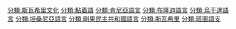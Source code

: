 [[分類:斯瓦希里文化|分類:斯瓦希里文化]]
[[分類:黏着語|分類:黏着語]]
[[分類:肯尼亞語言|分類:肯尼亞語言]]
[[分類:布隆迪語言|分類:布隆迪語言]]
[[分類:烏干達語言|分類:烏干達語言]]
[[分類:坦桑尼亞語言|分類:坦桑尼亞語言]]
[[分類:剛果民主共和國語言|分類:剛果民主共和國語言]]
[[分類:斯瓦希里|分類:斯瓦希里]]
[[分類:班圖語支|分類:班圖語支]]
